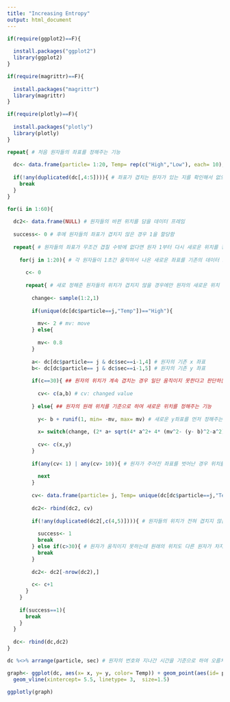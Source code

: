 ```yaml
---
title: "Increasing Entropy"
output: html_document
---
```


```r
if(require(ggplot2)==F){
  
  install.packages("ggplot2")
  library(ggplot2)
}

if(require(magrittr)==F){
  
  install.packages("magrittr")
  library(magrittr)
}

if(require(plotly)==F){
  
  install.packages("plotly")
  library(plotly)
}

repeat{ # 처음 원자들의 좌표를 정해주는 기능
  
  dc<- data.frame(particle= 1:20, Temp= rep(c("High","Low"), each= 10), sec= 0,  x= sample(1:5,20, replace= T), y= sample(1:10,20, replace= T)) # dots' coordinate
  
  if(!any(duplicated(dc[,4:5]))){ # 좌표가 겹치는 원자가 있는 지를 확인해서 없으면 repeat을 끝내는 기능
    break
  }
}

for(i in 1:60){
  
  dc2<- data.frame(NULL) # 원자들의 바뀐 위치를 담을 데이터 프레임
  
  success<- 0 # 후에 원자들의 좌표가 겹치지 않은 경우 1을 할당함
  
  repeat{ # 원자들의 좌표가 무조건 겹칠 수밖에 없다면 원자 1부터 다시 새로운 위치를 정해주는 기능
    
    for(j in 1:20){ # 각 원자들이 1초간 움직여서 나온 새로운 좌표를 기존의 데이터 프레임에 추가해주는 기능
      
      c<- 0
      
      repeat{ # 새로 정해준 원자들의 위치가 겹치지 않을 경우에만 원자의 새로운 위치 값을 계속 쌓아주는 기능 
        
        change<- sample(1:2,1)
        
        if(unique(dc[dc$particle==j,"Temp"])=="High"){
          
          mv<- 2 # mv: move
        } else{
          
          mv<- 0.8
        }
        
        a<- dc[dc$particle== j & dc$sec==i-1,4] # 원자의 기존 x 좌표
        b<- dc[dc$particle== j & dc$sec==i-1,5] # 원자의 기존 y 좌표
        
        if(c==30){ ## 원자의 위치가 계속 겹치는 경우 일단 움직이지 못한다고 판단하는 기능
          
          cv<- c(a,b) # cv: changed value
          
        } else{ ## 원자의 원래 위치를 기준으로 하여 새로운 위치를 정해주는 기능
          
          y<- b + runif(1, min= -mv, max= mv) # 새로운 y좌표를 먼저 정해주는 기능
          
          x= switch(change, (2* a+ sqrt(4* a^2+ 4* (mv^2- (y- b)^2-a^2)))/ 2, (2* a- sqrt(4* a^2+ 4* (mv^2- (y- b)^2-a^2)))/ 2)
          
          cv<- c(x,y)
        }
        
        if(any(cv< 1) | any(cv> 10)){ # 원자가 주어진 좌표를 벗어난 경우 위치를 다시 정해주는 기능
          
          next
        }
        
        cv<- data.frame(particle= j, Temp= unique(dc[dc$particle==j,"Temp"]), sec= i, x= cv[1], y= cv[2])
        
        dc2<- rbind(dc2, cv)
        
        if(!any(duplicated(dc2[,c(4,5)]))){ # 원자들의 위치가 전혀 겹치지 않는 경우
          
          success<- 1
          break
        } else if(c>30){ # 원자가 움직이지 못하는데 원래의 위치도 다른 원자가 차지하여 아예 존재할 수 없게 되는 경우 원자 1부터 새로운 위치를 다시 쌓아가게 만드는 기능
          break
        }
        
        dc2<- dc2[-nrow(dc2),]
        
        c<- c+1
      }
    }
    
    if(success==1){
      break
    }
  }
  
  dc<- rbind(dc,dc2)
}

dc %<>% arrange(particle, sec) # 원자의 번호와 지나간 시간을 기준으로 하여 오름차순 정렬해주는 기능

graph<- ggplot(dc, aes(x= x, y= y, color= Temp)) + geom_point(aes(id= particle, frame = sec)) + scale_x_continuous(breaks= 1:10, limits= c(1,10)) + scale_y_continuous(breaks= 1:10, limits= c(1,10)) +
  geom_vline(xintercept= 5.5, linetype= 3,  size=1.5)

ggplotly(graph)
```

